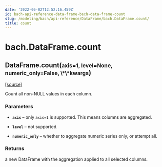 ```yaml
---
date: '2022-05-02T12:52:16.459Z'
id: bach-api-reference-data-frame-bach-data-frame-count
slug: /modeling/bach/api-reference/DataFrame/bach.DataFrame.count/
title: count
---
```


# bach.DataFrame.count

<div class="method">

<h2 class="signature-method"><span class="additional-name">DataFrame.</span><span class="name">count(</span><small class="parameter-list"><span class="parameter" id="axis">axis=1</span>, <span class="parameter" id="level">level=None</span>, <span class="parameter" id="numeric_only">numeric_only=False</span>, <span class="parameter" id="**">\*\*kwargs</span></small>)</h2>


&#8203;<span class="view-source">[[source]](https://github.com/objectiv/objectiv-analytics/blob/main/bach/bach/dataframe.py)</span>

<div class="content">

Count all non-NULL values in each column.


### Parameters

* **`axis`** – only `axis=1` is supported. This means columns are aggregated.

* **`level`** – not supported.

* **`numeric_only`** – whether to aggregate numeric series only, or attempt all.



### Returns

a new DataFrame with the aggregation applied to all selected columns.



</div>

</div>
